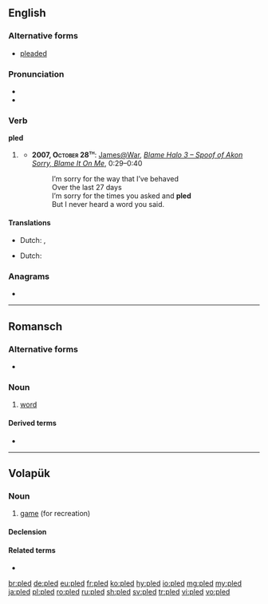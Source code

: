 ==English==

===Alternative forms===
* [[pleaded]] {{sense|UK}}

===Pronunciation===
* {{IPA|/ˈplɛd/}}
* {{rhymes|ɛd}}

===Verb===
'''pled'''

# {{context|North America|Scotland|lang=en}} {{en-past of|plead}}
#* <b>2007, <span style="font-variant:small-caps">October 28<sup>th</sup></span></b>: <span class="plainlinks">[http://www.youtube.com/user/JamesatWar James@War], ''[http://www.youtube.com/watch?v=ZOkF0McZKIw Blame Halo 3 – Spoof of Akon Sorry, Blame It On Me]</span>'', 0:29–0:40
#*: I’m sorry for the way that I’ve behaved<br/>Over the last 27 days<br/>I’m sorry for the times you asked and '''pled'''<br/>But I never heard a word you said.

====Translations====
<!--No translations on non-lemma forms-->
{{trans-top|Past tense of plead}}
* Dutch: {{t+|nl|pleitte}}, {{t+|nl|pleitten}}
{{trans-mid}}
{{trans-bottom}}
{{trans-top|Past participle of plead}}
* Dutch: {{t+|nl|gepleit}}
{{trans-mid}}
{{trans-bottom}}

===Anagrams===
* {{l|en|LDPE}}

----

==Romansch==

===Alternative forms===
* {{qualifier|Sursilvan}} {{l|rm|plaid}}

===Noun===
{{rm-noun|m}}

# {{context|Rumantsch Grischun|Sutsilvan|Surmiran|Puter|Vallader|lang=rm}} [[word]]

====Derived terms====
* {{l|rm|pledari}}

----

==Volapük==

===Noun===
{{vo-noun}}

# [[game]] (for recreation)

====Declension====
{{vo-decl-noun}}

====Related terms====
* {{l|vo|pledön}}

[[br:pled]]
[[de:pled]]
[[eu:pled]]
[[fr:pled]]
[[ko:pled]]
[[hy:pled]]
[[io:pled]]
[[mg:pled]]
[[my:pled]]
[[ja:pled]]
[[pl:pled]]
[[ro:pled]]
[[ru:pled]]
[[sh:pled]]
[[sv:pled]]
[[tr:pled]]
[[vi:pled]]
[[vo:pled]]